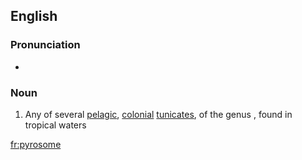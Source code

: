 ==English==
{{rfi}}
{{wikipedia}}
{{wikispecies|Pyrosoma}}
===Pronunciation===
* {{audio|En-us-ncalif-pyrosome.ogg|Audio (Northern California, US)|lang=en}}

===Noun===
{{en-noun|s|pyrosoma}}

# Any of several [[pelagic]], [[colonial]] [[tunicate]]s, of the genus {{taxlink|Pyrosoma|genus|noshow=1}}, found in tropical waters

[[fr:pyrosome]]